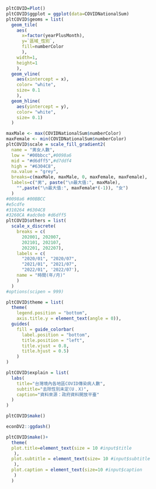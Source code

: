 ```r
pltCOVID=Plot()
pltCOVID$ggplot = ggplot(data=COVIDNationalSum)
pltCOVID$geoms = list(
  geom_tile(
    aes(
      x=factor(yearPlusMonth),
      y=`區域_性別`,
      fill=numberColor
      ),
    width=1,
    height=1
    ),
  geom_vline(
    aes(xintercept = x),
    color= "white",
    size= 0.1
    ),
  geom_hline(
    aes(yintercept = y),
    color= "white",
    size= 0.1)
  )

maxMale <- max(COVIDNationalSum$numberColor)
maxFemale <- min(COVIDNationalSum$numberColor)
pltCOVID$scale = scale_fill_gradient2(
  name = "男女人數",
  low = "#00bbcc",#0098a6
  mid = "#d6dff5",#d7ddf4
  high = "#6304C8",
  na.value = "grey",
  breaks=c(maxMale, maxMale, 0, maxFemale, maxFemale),
  labels=c("男", paste("\n最大值:", maxMale),
    "",paste("\n最大值:", maxFemale*(-1)), "女")
  )
#0098a6 #00BBCC
#e5cdfe
#310264 #6304C8
#3260CA #adc0eb #d6dff5
pltCOVID$others = list(
  scale_x_discrete(
    breaks = c(
      202001, 202007,
      202101, 202107,
      202201, 202207),
    labels = c(
      "2020/01", "2020/07",
      "2021/01", "2021/07",
      "2022/01", '2022/07'),
    name = "時間(年/月)"
    )
  )
#options(scipen = 999)

pltCOVID$theme = list(
  theme(
    legend.position = "bottom",
    axis.title.y = element_text(angle = 0)),
  guides(
    fill = guide_colorbar(
      label.position = "bottom",
      title.position = "left",
      title.vjust = 0.8,
      title.hjust = 0.5)
    )
)

pltCOVID$explain = list(
  labs(
    title="台灣境內各地區COVID傳染病人數",
    subtitle="去除性別未定(U﹑X)",
    caption="資料來源：政府資料開放平臺"
  )
)

pltCOVID$make()

```

```r
econDV2::ggdash()
```

```r
pltCOVID$make()+
  theme(
  plot.title=element_text(size = 10 #input$title
   ),
  plot.subtitle = element_text(size= 10 #input$subtitle
   ),
  plot.caption = element_text(size=10 #input$caption
   )
  )
```

